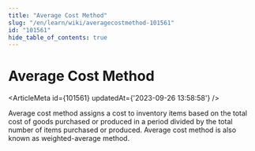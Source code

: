 ```yaml
---
title: "Average Cost Method"
slug: "/en/learn/wiki/averagecostmethod-101561"
id: "101561"
hide_table_of_contents: true
---
```



# Average Cost Method

<ArticleMeta id={101561} updatedAt={'2023-09-26 13:58:58'} />
<div className='border-solid border-b border-t-0 my-4 border-[var(--ifm-color-gray-300)]' />

Average cost method assigns a cost to inventory items based on the total cost of goods purchased or produced in a period divided by the total number of items purchased or produced. Average cost method is also known as weighted-average method.
